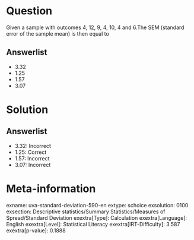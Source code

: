 Question
========

Given a sample with outcomes 4, 12, 9, 4, 10, 4 and 6.The SEM (standard error of the sample mean) is then equal to

Answerlist
----------

* 3.32
* 1.25
* 1.57
* 3.07

Solution
========

Answerlist
----------

* 3.32: Incorrect
* 1.25: Correct
* 1.57: Incorrect
* 3.07: Incorrect

Meta-information
================
exname: uva-standard-deviation-590-en
extype: schoice
exsolution: 0100
exsection: Descriptive statistics/Summary Statistics/Measures of Spread/Standard Deviation
exextra[Type]: Calculation
exextra[Language]: English
exextra[Level]: Statistical Literacy
exextra[IRT-Difficulty]: 3.587
exextra[p-value]: 0.1888
